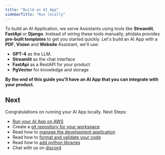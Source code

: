 ```yaml
---
title: "Build an AI App"
sidebarTitle: "Run locally"
---
```


To build an AI Application, we serve Assistants using tools like **Streamlit**, **FastApi** or **Django**. Instead of wiring these tools manually, phidata provides **pre-built templates** to get you started quickly. Let's build an AI App with a **PDF**, **Vision** and **Website** Assistant, we'll use:

- **GPT-4** as the LLM.
- **Streamlit** as the chat interface
- **FastApi** as a RestAPI for your product
- **PgVector** for knowledge and storage

**By the end of this guide you'll have an AI App that you can integrate with your product.**

<Snippet file="setup.mdx" />

<Snippet file="create-ai-app-codebase.mdx" />

<Snippet file="set-openai-key.mdx" />

<Snippet file="serve-ai-app-streamlit.mdx" />

<Snippet file="ai-app-pdf-assistant.mdx" />

<Snippet file="ai-app-add-data.mdx" />

<Snippet file="ai-app-how-this-app-works.mdx" />

<Snippet file="serve-ai-app-fastapi.mdx" />

<Snippet file="ai-app-view-api-endpoints.mdx" />

<Snippet file="ai-app-build-your-ai-product.mdx" />

<Snippet file="ai-app-run-jupyter.mdx" />

<Snippet file="ai-app-delete-local-resources.mdx" />

## Next

Congratulations on running your AI App locally. Next Steps:

- [Run your AI App on AWS](/ai-app/run-aws)
- Create a [git repository for your workspace](/how-to/git-repo)
- Read how to [manage the development application](/how-to/development-app)
- Read how to [format and validate your code](/how-to/format-and-validate)
- Read how to [add python libraries](/how-to/python-libraries)
- Chat with us on [discord](https://discord.gg/4MtYHHrgA8)
